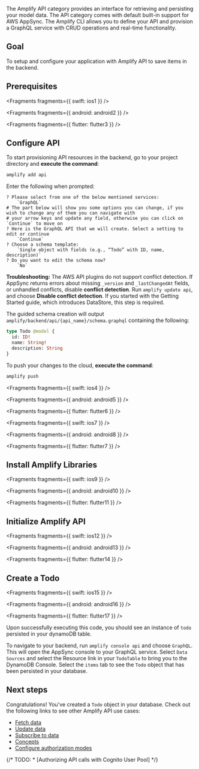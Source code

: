 The Amplify API category provides an interface for retrieving and persisting your model data. The API category comes with default built-in support for AWS AppSync. The Amplify CLI allows you to define your API and provision a GraphQL service with CRUD operations and real-time functionality.

## Goal

To setup and configure your application with Amplify API to save items in the backend.

## Prerequisites


<Fragments fragments={{ swift: ios1 }} />


<Fragments fragments={{ android: android2 }} />


<Fragments fragments={{ flutter: flutter3 }} />

## Configure API

To start provisioning API resources in the backend, go to your project directory and **execute the command**:

```bash
amplify add api
```

Enter the following when prompted:

```console
? Please select from one of the below mentioned services:
    `GraphQL`
# The part below will show you some options you can change, if you wish to change any of them you can navigate with
# your arrow keys and update any field, otherwise you can click on `Continue` to move on
? Here is the GraphQL API that we will create. Select a setting to edit or continue
    `Continue`
? Choose a schema template:
    `Single object with fields (e.g., “Todo” with ID, name, description)`
? Do you want to edit the schema now?
    `No`
```

<Callout warning>

**Troubleshooting:** The AWS API plugins do not support conflict detection. If AppSync returns errors about missing `_version` and `_lastChangedAt` fields, or unhandled conflicts, disable **conflict detection**. Run `amplify update api`, and choose **Disable conflict detection**. If you started with the Getting Started guide, which introduces DataStore, this step is required.

</Callout>

The guided schema creation will output `amplify/backend/api/{api_name}/schema.graphql` containing the following:

```graphql
type Todo @model {
  id: ID!
  name: String!
  description: String
}
```

To push your changes to the cloud, **execute the command**:

```bash
amplify push
```


<Fragments fragments={{ swift: ios4 }} />


<Fragments fragments={{ android: android5 }} />


<Fragments fragments={{ flutter: flutter6 }} />


<Fragments fragments={{ swift: ios7 }} />


<Fragments fragments={{ android: android8 }} />


<Fragments fragments={{ flutter: flutter7 }} />

## Install Amplify Libraries


<Fragments fragments={{ swift: ios9 }} />


<Fragments fragments={{ android: android10 }} />


<Fragments fragments={{ flutter: flutter11 }} />

## Initialize Amplify API


<Fragments fragments={{ swift: ios12 }} />


<Fragments fragments={{ android: android13 }} />


<Fragments fragments={{ flutter: flutter14 }} />

## Create a Todo


<Fragments fragments={{ swift: ios15 }} />


<Fragments fragments={{ android: android16 }} />


<Fragments fragments={{ flutter: flutter17 }} />

Upon successfully executing this code, you should see an instance of `todo` persisted in your dynamoDB table.

To navigate to your backend, run `amplify console api` and choose `GraphQL`. This will open the AppSync console to your GraphQL service. Select `Data Sources` and select the Resource link in your `TodoTable` to bring you to the DynamoDB Console. Select the `items` tab to see the `Todo` object that has been persisted in your database.

## Next steps

Congratulations! You've created a `Todo` object in your database. Check out the following links to see other Amplify API use cases:

- [Fetch data](/[platform]/prev/build-a-backend/graphqlapi/query-data/)
- [Update data](/[platform]/prev/build-a-backend/graphqlapi/mutate-data/)
- [Subscribe to data](/[platform]/prev/build-a-backend/graphqlapi/subscribe-data/)
- [Concepts](/[platform]/prev/build-a-backend/graphqlapi/api-graphql-concepts/)
- [Configure authorization modes](/[platform]/prev/build-a-backend/graphqlapi/customize-authz-modes)

{/* TODO: * [Authorizing API calls with Cognito User Pool] */}
